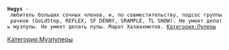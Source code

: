  {{Инфобокс для пуперов
|title2=Hegys
|другие_ники=
|image3=[[Файл:Marat.jpg|thumb]]Hegys
|caption3=
|сферы_творчества=RYTP, RYTPMV
|год_начала=14 мая 2016
|image4=
|caption4=
|имя_фамилия=Марат
|дата_рождения=
|место_проживания=Татарстан
|ссылки=
[https://www.youtube.com/channel/UCesJXBOsEuaLTUPxo1j939Q Канал]
[https://vk.com/id373253389 ВК]

}}'''Hegys''' - любитель больших сочных членов, и, по совместительству, подсос группы рачков (GoLdStep, REFLEX, SF DENNY, SRAMPLE, TL SHOW). Не умеет делать музпупы. Не умеет делать пупы. Марат Хазиахметов. [[Категория:Пуперы]]
[[Категория:Музпуперы]]